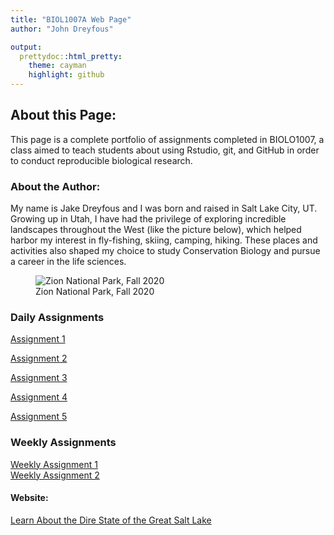 ```yaml
---
title: "BIOL1007A Web Page"
author: "John Dreyfous"

output:
  prettydoc::html_pretty:
    theme: cayman
    highlight: github
---
```

## About this Page: 

This page is a complete portfolio of assignments completed in BIOLO1007, a class aimed to teach students about using Rstudio, git, and GitHub in order to conduct reproducible biological research.  

### About the Author: 
My name is Jake Dreyfous and I was born and raised in Salt Lake City, UT. Growing up in Utah, I have had the privilege of exploring incredible landscapes throughout the West (like the picture below), which helped harbor my interest in fly-fishing, skiing, camping, hiking. These places and activities also shaped my choice to study Conservation Biology and pursue a career in the life sciences. 


  ![Zion National Park, Fall 2020](file:///Users/jakedreyfous/Desktop/IMG_5184.jpg)



### Daily Assignments
[Assignment 1](Assignment1.html)

[Assignment 2](Assignment2.html)

[Assignment 3](Assignment3.html)

[Assignment 4](Assignment4.html)

[Assignment 5](Assignment5.html)

### Weekly Assignments
[Weekly Assignment 1](Weekly_Assignment_1.html)  
[Weekly Assignment 2](Weekly_Assignment_2.html)
  
  

#### Website:
[Learn About the Dire State of the Great Salt Lake](https://www.saveourgreatsaltlake.org/)



